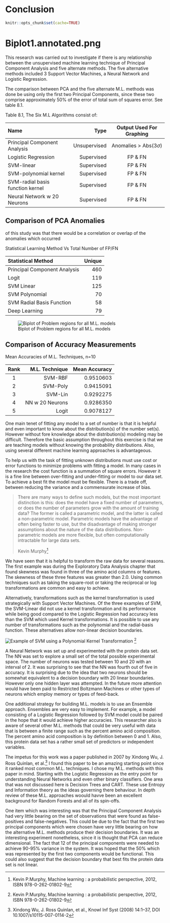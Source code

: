 
# Conclusion

```{r message=FALSE, warning=FALSE, include=FALSE}
knitr::opts_chunk$set(cache=TRUE)
```

# Biplot1.annotated.png

This research was carried out to investigate if there is any relationship between the unsupervised machine learning technique of Principal Component Analysis and five alternate methods.  The five alternative methods included 3 Support Vector Machines, a Neural Network and Logistic Regression. 

The comparison between PCA and the five alternate M.L. methods was done be using only the first two Principal Components, since these two comprise approximately 50% of the error of total sum of squares error. See table 8.1. 

Table 8.1, The Six M.L Algorithms consist of:

| Name                             |         Type |    Output Used For Graphing |
| :------------------------------- | -----------: | :-------------------------: |
| Principal Component Analysis     | Unsupervised | Anomalies > Abs($3 \sigma$) |
| Logistic Regression              |   Supervised |                     FP & FN |
| SVM-linear                       |   Supervised |                     FP & FN |
| SVM-polynomial kernel            |   Supervised |                     FP & FN |
| SVM-radial basis function kernel |   Supervised |                     FP & FN |
| Neural Network w 20 Neurons      |   Supervised |                     FP & FN |

## Comparison of PCA Anomalies 

of this study was that there would be a correlation or overlap of the anomalies which occurred 

Statistical Learning Method Vs Total Number of FP/FN

| Statistical Method                  | Unique |
| :---------------------------------- | -----: |
| Principal Component Analysis        |    460 |
| Logit                               |    119 |
| SVM Linear                          |    125 |
| SVM Polynomial                      |     70 |
| SVM Radial Basis Function           |     58 |
| Deep Learning                       |     79 |

![Biplot of Problem regions for all M.L. models](./00-data/10-images/Biplot1.annotated.png)

## Comparison of Accuracy Measurements

Mean Accuracies of M.L. Techniques, n=10

| Rank |  M.L. Technique | Mean Accuracy |
| :--: | --------------: | ------------: |
|  1   |         SVM-RBF |     0.9510603 |
|  2   |        SVM-Poly |     0.9415091 |
|  3   |         SVM-Lin |     0.9292275 |
|  4   | NN w 20 Neurons |     0.9286350 |
|  5   |           Logit |     0.9078127 |


One main tenet of fitting any model to a set of number is that it is helpful and even important to know about the distribution(s) of the number set(s). However without fore knowledge about the distribution(s) modeling may be difficult.  Therefore the basic assumption throughout this exercise is that we are teaching models without knowing the probability distributions. Also, using several different machine learning approaches is advantageous.

To help us with the task of fitting unknown distributions must use cost or error functions to minimize problems with fitting a model. In many cases in the research the cost function is a summation of square errors. However it is a fine line between over-fitting and under-fitting or model to our data set. To achieve a best fit the model must be flexible.  There is a trade off, between reducing the variance and a commensurate increase of bias. 

>There are many ways to define such models, but the most important distinction is this: does the model have a fixed number of parameters, or does the number of parameters grow with the amount of training data? The former is called a parametric model, and the latter is called a non-parametric model. Parametric models have the advantage of often being faster to use, but the disadvantage of making stronger assumptions about the nature of the data distributions. Non-parametric models are more flexible, but often computationally intractable for large data sets.
>
>Kevin Murphy[^81]

[^81]:Kevin P.Murphy, Machine learning : a probabilistic perspective, 2012, ISBN 978-0-262-01802-9

We have seen that it is helpful to transform the raw data for several reasons. The first example was during the Exploratory Data Analysis chapter that found skewness was found in three of the amino acid columns or features. The skewness of these three features was greater than 2.0. Using common techniques such as taking the square-root or taking the reciprocal or log transformations are common and easy to achieve.

Alternatively, transformations such as the kernel transformation is used strategically with Support Vector Machines.  Of the three examples of SVM, the SVM-Linear did not use a kernel transformation and its performance while being good compared to the Logistic Regression had accuracy less than the SVM which used Kernel transformations.  It is possible to use any number of transformations such as the polynomial and the radial-basis function.  These alternatives allow non-linear decision boundaries. 

![Example of SVM using a Polynomial Kernel Transformation](./00-data/10-images/svm.poly.png)
[^82]

[^82]:Kevin P.Murphy, Machine learning : a probabilistic perspective, 2012, ISBN 978-0-262-01802-9

A Neural Network was set up and experimented with the protein data set.  The NN was set to explore a small set of the total possible experimental space. The number of neurons was tested between 10 and 20 with an interval of 2.  It was surprising to see that the NN was fourth out of five in accuracy. It is surprising due to the idea that two neurons should be somewhat equivalent to a decision boundary with 20 linear boundaries. However only one hidden layer was attempted.  In the future more attention would have been paid to Restricted Boltzmann Machines or other types of neurons which employ memory or types of feed-back.

One additional strategy for building M.L. models is to use an Ensemble approach.  Ensembles are very easy to implement.  For example, a model consisting of a Logistic Regression followed by SVM model could be paired in the hope that it would achieve higher accuracies. This researcher also is aware of several other M.L. methods that could be very useful with data that is between a finite range such as the percent amino acid composition. The percent amino acid composition is by definition between 0 and 1. Also, this protein data set has a rather small set of predictors or independent variables.

The impetus for this work was a paper published in 2007 by Xindong Wu, J. Ross Quinlan, et al.[^83]  I found this paper to be an amazing starting point since it ranked most common M.L. techniques. I chose my M.L. methods with this paper in mind. Starting with the Logistic Regression as the entry point for understanding Neural Networks and even other binary classifiers. One area that was not discussed here is Decision Trees and CART. These use Entropy and Information theory as the ideas governing there behaviour. In depth review of these M.L. approaches woould havve been an excellent background for Random Forests and all of its spin-offs.

[^83]:Xindong Wu, J. Ross Quinlan, et al., Knowl Inf Syst (2008) 14:1–37, DOI 10.1007/s10115-007-0114-2

One item which was interesting was that the Principal Component Analysis had very little bearing on the set of observations that were found as false-positives and false-negatives. This could be due to the fact that the first two principal components which were chosen have very little bearing on how the alternative M.L. methods produce their decision boundaries. It was an interesting experiment nonetheless, since it is thought that PCA can reduce dimensional.  The fact that 12 of the principal components were needed to achieve 90-95% variance in the system.  It was hoped that the 50% which was represented by the first two components would be functional. This could also suggest that the decision boundary that best fits the protein data set is not linear. 



